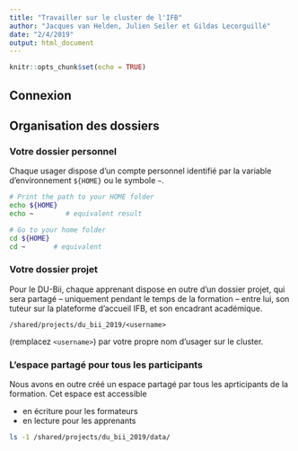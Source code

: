 ```yaml
---
title: "Travailler sur le cluster de l'IFB"
author: "Jacques van Helden, Julien Seiler et Gildas Lecorguillé"
date: "2/4/2019"
output: html_document
---
```


```r
knitr::opts_chunk$set(echo = TRUE)
```

## Connexion



## Organisation des dossiers

### Votre dossier personnel

Chaque usager dispose d'un compte personnel identifié par la variable d'environnement `${HOME}` ou le symbole `~`.

```bash
# Print the path to your HOME folder
echo ${HOME}
echo ~        # equivalent result

# Go to your home folder
cd ${HOME}
cd ~       # equivalent
```


### Votre dossier projet

Pour le DU-Bii, chaque apprenant dispose en outre d'un dossier projet, qui sera partagé -- uniquement pendant le temps de la formation -- entre lui, son tuteur sur la plateforme d'accueil IFB, et son encadrant académique. 

`/shared/projects/du_bii_2019/<username>`

(remplacez `<username>`) par votre propre nom d'usager sur le cluster.

### L'espace partagé pour tous les participants

Nous avons en outre créé un espace partagé par tous les aprticipants de la formation. Cet espace est accessible

- en écriture pour les formateurs
- en lecture pour les apprenants

```bash
ls -1 /shared/projects/du_bii_2019/data/
```



